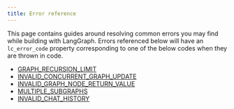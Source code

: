 ```yaml
---
title: Error reference
---
```


This page contains guides around resolving common errors you may find while building with LangGraph.
Errors referenced below will have an `lc_error_code` property corresponding to one of the below codes when they are thrown in code.

* [GRAPH_RECURSION_LIMIT](/oss/GRAPH_RECURSION_LIMIT)
* [INVALID_CONCURRENT_GRAPH_UPDATE](/oss/INVALID_CONCURRENT_GRAPH_UPDATE)
* [INVALID_GRAPH_NODE_RETURN_VALUE](/oss/INVALID_GRAPH_NODE_RETURN_VALUE)
* [MULTIPLE_SUBGRAPHS](/oss/MULTIPLE_SUBGRAPHS)
* [INVALID_CHAT_HISTORY](/oss/INVALID_CHAT_HISTORY)
